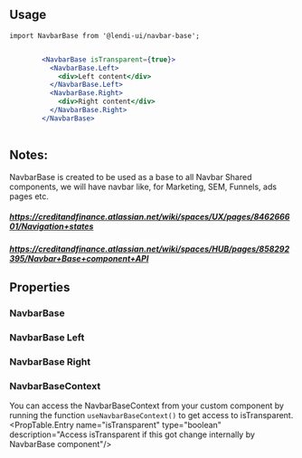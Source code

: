 
## Usage

```
import NavbarBase from '@lendi-ui/navbar-base';
```

```jsx

        <NavbarBase isTransparent={true}>
          <NavbarBase.Left>
            <div>Left content</div>
          </NavbarBase.Left>
          <NavbarBase.Right>
            <div>Right content</div>
          </NavbarBase.Right>
        </NavbarBase>
             
```
## Notes:
NavbarBase is created to be used as a base to all Navbar Shared components, we will have navbar like, for Marketing, SEM, Funnels, ads pages etc.
##### https://creditandfinance.atlassian.net/wiki/spaces/UX/pages/846266601/Navigation+states
##### https://creditandfinance.atlassian.net/wiki/spaces/HUB/pages/858292395/Navbar+Base+component+API

## Properties
### NavbarBase
<PropTable>
  <PropTable.Entry name="children" type="React.ReactNode" description="The navbar base component."/>
</PropTable>

### NavbarBase Left
<PropTable>
  <PropTable.Entry name="children" type="React.ReactNode" description="The navbar base left component."/>
</PropTable>

### NavbarBase Right
<PropTable>
  <PropTable.Entry name="children" type="React.ReactNode" description="The navbar base right component."/>
</PropTable>

### NavbarBaseContext
You can access the NavbarBaseContext from your custom component by running the function `useNavbarBaseContext()` to get access to isTransparent.
<PropTable>
  <PropTable.Entry name="isTransparent" type="boolean" description="Access isTransparent if this got change internally by NavbarBase component"/>
</PropTable>
